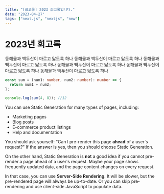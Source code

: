 ```yaml
---
title: "[회고록] 2023 회고록입니다."
date: "2023-04-27"
tags: ["next.js", "nextjs", "new"]
---
```


# 2023년 회고록

동해물과 백두산이 마르고 닳도록 하나 동해물과 백두산이 마르고 닳도록 하나 동해물과 백두산이 마르고 닳도록 하나 동해물과 백두산이 마르고 닳도록 하나 동해물과 백두산이 마르고 닳도록 하나 동해물과 백두산이 마르고 닳도록 하나

```ts
const sum = (num1: number, num2: number): number => {
  return num1 + num2;
};

console.log(sum(4, 8)); //12
```

You can use Static Generation for many types of pages, including:

- Marketing pages
- Blog posts
- E-commerce product listings
- Help and documentation

You should ask yourself: "Can I pre-render this page **ahead** of a user's request?" If the answer is yes, then you should choose Static Generation.

On the other hand, Static Generation is **not** a good idea if you cannot pre-render a page ahead of a user's request. Maybe your page shows frequently updated data, and the page content changes on every request.

In that case, you can use **Server-Side Rendering**. It will be slower, but the pre-rendered page will always be up-to-date. Or you can skip pre-rendering and use client-side JavaScript to populate data.
